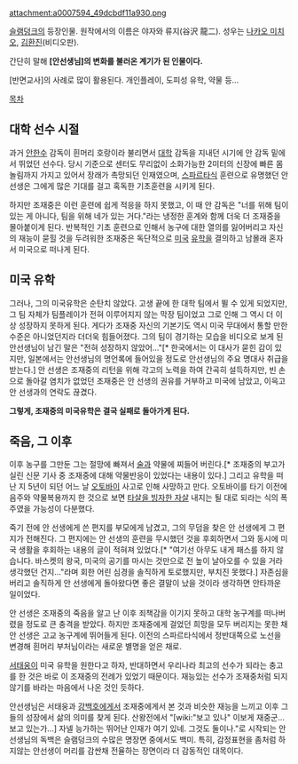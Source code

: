 attachment:a0007594_49dcbdf11a930.png

[[슬램덩크]]의 등장인물. 원작에서의 이름은 야자와 류지(谷沢 龍二). 
성우는 [[나카오 미치오]], [[김환진]](비디오판).

간단히 말해 '''[안선생님]의 변화를 불러온 계기가 된 인물이다.'''

[반면교사]의 사례로 많이 활용된다. 개인플레이, 도피성 유학, 약물 등...

[[목차]]
== 대학 선수 시절 ==
과거 [[안한수]] 감독이 흰머리 호랑이라 불리면서 [[대학]] 감독을 지내던 시기에 안 감독 밑에서 뛰었던 선수다. 당시 기준으로 센터도 무리없이 소화가능한 2미터의 신장에 빠른 몸놀림까지 가지고 있어서 장래가 촉망되던 인재였으며, [[스파르타]]식 훈련으로 유명했던 안 선생은 그에게 많은 기대를 걸고 혹독한 기초훈련을 시키게 된다.

하지만 조재중은 이런 훈련에 쉽게 적응을 하지 못했고, 이 때 안 감독은 "너를 위해 팀이 있는 게 아니다, 팀을 위해 네가 있는 거다."라는 냉정한 훈계와 함께 더욱 더 조재중을 몰아붙이게 된다. 반복적인 기초 훈련으로 인해서 농구에 대한 열의를 잃어버리고 자신의 재능이 묻힐 것을 두려워한 조재중은 독단적으로 [[미국]] [[유학]]을 결의하고 남몰래 혼자서 미국으로 떠나게 된다. 

== 미국 유학 ==
그러나, 그의 미국유학은 순탄치 않았다. 고생 끝에 한 대학 팀에서 뛸 수 있게 되었지만, 그 팀 자체가 팀플레이가 전혀 이루어지지 않는 막장 팀이었고 그로 인해 그 역시 더 이상 성장하지 못하게 된다. 게다가 조재중 자신의 기본기도 역시 미국 무대에서 통할 만한 수준은 아니었던지라 더더욱 힘들어졌다. 그의 팀이 경기하는 모습을 비디오로 보게 된 안선생님이 남긴 말은 "전혀 성장하지 않았어..."[* 한국에서는 이 대사가 묻힌 감이 있지만, 일본에서는 안선생님의 명언록에 들어있을 정도로 안선생님의 주요 명대사 취급을 받는다.] 안 선생은 조재중의 리턴을 위해 각고의 노력을 하여 간곡히 설득하지만, 빈 손으로 돌아갈 염치가 없었던 조재중은 안 선생의 권유를 거부하고 미국에 남았고, 이윽고 안 선생과의 연락도 끊겼다.

'''그렇게, 조재중의 미국유학은 결국 실패로 돌아가게 된다.'''

== 죽음, 그 이후 ==
이후 농구를 그만둔 그는 절망에 빠져서 [[술]]과 약물에 찌들어 버린다.[* 조재중의 부고가 실린 신문 기사 중 조재중에 대해 약물반응이 있었다는 내용이 있다.] 그리고 유학을 떠난 지 5년이 되던 어느 날 [[오토바이]] 사고로 인해 사망하고 만다. 오토바이를 타기 이전에 음주와 약물복용까지 한 것으로 보면 [[타살을 빙자한 자살]] 내지는 될 대로 되라는 식의 폭주였을 가능성이 다분했다.

죽기 전에 안 선생에게 쓴 편지를 부모에게 남겼고, 그의 무덤을 찾은 안 선생에게 그 편지가 전해진다. 그 편지에는 안 선생의 훈련을 무시했던 것을 후회하면서 그와 동시에 미국 생활을 후회하는 내용의 글이 적혀져 있었다.[* "여기선 아무도 내게 패스를 하지 않습니다. 바스켓의 왕국, 미국의 공기를 마시는 것만으로 전 높이 날아오를 수 있을 거라 생각했던 건지..."라며 회한 어린 심경을 솔직하게 토로했지만, 부치진 못했다.] 자존심을 버리고 솔직하게 안 선생에게 돌아왔다면 좋은 결말이 났을 것이라 생각하면 안타까운 일이었다.

안 선생은 조재중의 죽음을 알고 난 이후 죄책감을 이기지 못하고 대학 농구계를 떠나버렸을 정도로 큰 충격을 받았다. 하지만 조재중에게 걸었던 희망을 모두 버리지는 못한 채 안 선생은 고교 농구계에 뛰어들게 된다. 이전의 스파르타식에서 정반대쪽으로 노선을 변경해 흰머리 부처님이라는 새로운 별명을 얻은 채로.

[[서태웅]]이 미국 유학을 원한다고 하자, 반대하면서 우리나라 최고의 선수가 되라는 충고를 한 것은 바로 이 조재중의 전례가 있었기 때문이다. 재능있는 선수가 조재중처럼 되지 않기를 바라는 마음에서 나온 것인 듯하다.

안선생님은 서태웅과 [[강백호]]에게서 조재중에게서 본 것과 비슷한 재능을 느끼고 이후 그들의 성장에서 삶의 의미를 찾게 된다. 산왕전에서 "[wiki:"보고 있나" 이보게 재중군... 보고 있는가...] 자넬 능가하는 뛰어난 인재가 여기 있네. 그것도 둘이나."로 시작되는 안선생님의 독백은 슬램덩크의 수많은 명장면 중에서도 백미. 특히, 감정표현을 좀처럼 하지않는 안선생이 머리를 감싼채 전율하는 장면이라 더 감동적인 대목이다.
